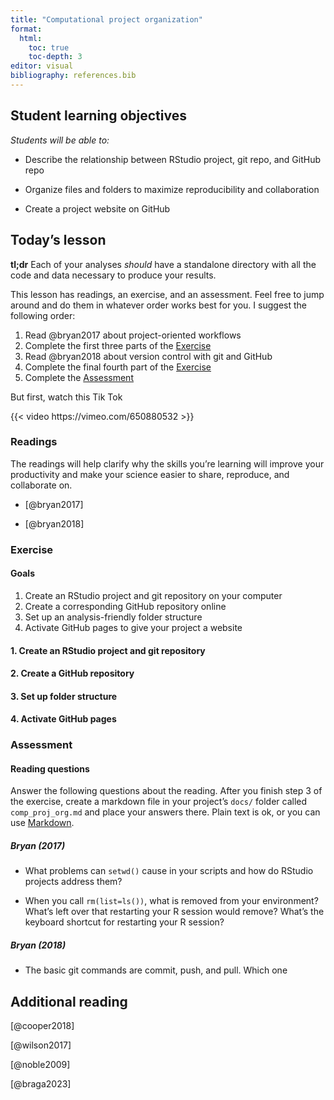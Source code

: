 ```yaml
---
title: "Computational project organization"
format: 
  html:
    toc: true
    toc-depth: 3
editor: visual
bibliography: references.bib
---
```


## Student learning objectives

*Students will be able to:*

-   Describe the relationship between RStudio project, git repo, and GitHub repo

-   Organize files and folders to maximize reproducibility and collaboration

-   Create a project website on GitHub

## Today's lesson

**tl;dr** Each of your analyses *should* have a standalone directory with all the code and data necessary to produce your results.

This lesson has readings, an exercise, and an assessment. Feel free to jump around and do them in whatever order works best for you. I suggest the following order:

1.  Read @bryan2017 about project-oriented workflows
2.  Complete the first three parts of the [Exercise]
3.  Read @bryan2018 about version control with git and GitHub
4.  Complete the final fourth part of the [Exercise]
5.  Complete the [Assessment]

But first, watch this Tik Tok

{{< video https://vimeo.com/650880532 >}}

### Readings

The readings will help clarify why the skills you're learning will improve your productivity and make your science easier to share, reproduce, and collaborate on.

-   [@bryan2017]

-   [@bryan2018]

### Exercise

#### Goals

1.  Create an RStudio project and git repository on your computer
2.  Create a corresponding GitHub repository online
3.  Set up an analysis-friendly folder structure
4.  Activate GitHub pages to give your project a website

#### 1. Create an RStudio project and git repository

#### 2. Create a GitHub repository

#### 3. Set up folder structure

#### 4. Activate GitHub pages

### Assessment

#### Reading questions

Answer the following questions about the reading. After you finish step 3 of the exercise, create a markdown file in your project's `docs/` folder called `comp_proj_org.md` and place your answers there. Plain text is ok, or you can use [Markdown](https://quarto.org/docs/authoring/markdown-basics.html).

##### Bryan (2017)

-   What problems can `setwd()` cause in your scripts and how do RStudio projects address them?

-   When you call `rm(list=ls())`, what is removed from your environment? What's left over that restarting your R session would remove? What's the keyboard shortcut for restarting your R session?

##### Bryan (2018)

-   The basic git commands are commit, push, and pull. Which one

## Additional reading

[@cooper2018]

[@wilson2017]

[@noble2009]

[@braga2023]
